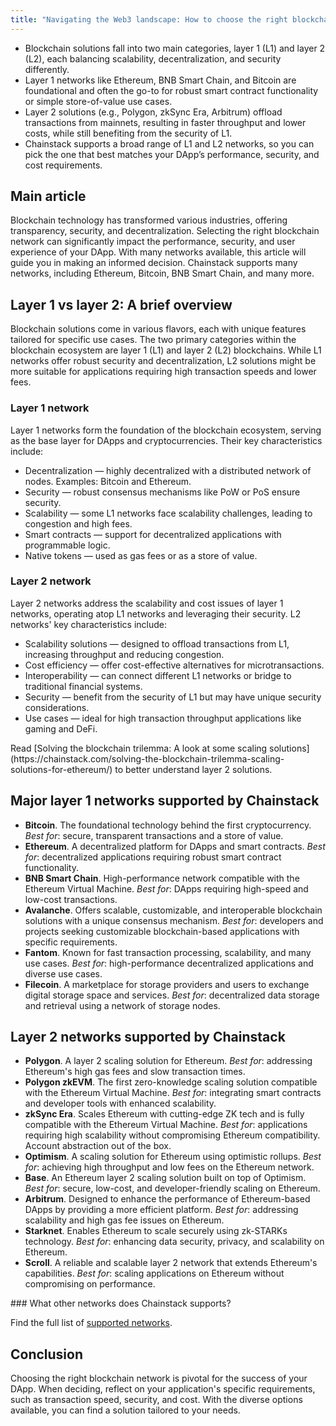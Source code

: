 ```yaml
---
title: "Navigating the Web3 landscape: How to choose the right blockchain network for your dApp"
---
```


* Blockchain solutions fall into two main categories, layer 1 (L1) and layer 2 (L2), each balancing scalability, decentralization, and security differently.
* Layer 1 networks like Ethereum, BNB Smart Chain, and Bitcoin are foundational and often the go-to for robust smart contract functionality or simple store-of-value use cases.
* Layer 2 solutions (e.g., Polygon, zkSync Era, Arbitrum) offload transactions from mainnets, resulting in faster throughput and lower costs, while still benefiting from the security of L1.
* Chainstack supports a broad range of L1 and L2 networks, so you can pick the one that best matches your DApp’s performance, security, and cost requirements.

## Main article

Blockchain technology has transformed various industries, offering transparency, security, and decentralization. Selecting the right blockchain network can significantly impact the performance, security, and user experience of your DApp. With many networks available, this article will guide you in making an informed decision. Chainstack supports many networks, including Ethereum, Bitcoin, BNB Smart Chain, and many more.

## Layer 1 vs layer 2: A brief overview

Blockchain solutions come in various flavors, each with unique features tailored for specific use cases. The two primary categories within the blockchain ecosystem are layer 1 (L1) and layer 2 (L2) blockchains. While L1 networks offer robust security and decentralization, L2 solutions might be more suitable for applications requiring high transaction speeds and lower fees.

### Layer 1 network

Layer 1 networks form the foundation of the blockchain ecosystem, serving as the base layer for DApps and cryptocurrencies. Their key characteristics include:

* Decentralization — highly decentralized with a distributed network of nodes. Examples: Bitcoin and Ethereum.
* Security — robust consensus mechanisms like PoW or PoS ensure security.
* Scalability — some L1 networks face scalability challenges, leading to congestion and high fees.
* Smart contracts — support for decentralized applications with programmable logic.
* Native tokens — used as gas fees or as a store of value.

### Layer 2 network

Layer 2 networks address the scalability and cost issues of layer 1 networks, operating atop L1 networks and leveraging their security. L2 networks' key characteristics include:

* Scalability solutions — designed to offload transactions from L1, increasing throughput and reducing congestion.
* Cost efficiency — offer cost-effective alternatives for microtransactions.
* Interoperability — can connect different L1 networks or bridge to traditional financial systems.
* Security — benefit from the security of L1 but may have unique security considerations.
* Use cases — ideal for high transaction throughput applications like gaming and DeFi.

<Info>
  Read [Solving the blockchain trilemma: A look at some scaling solutions](https://chainstack.com/solving-the-blockchain-trilemma-scaling-solutions-for-ethereum/) to better understand layer 2 solutions.
</Info>

## Major layer 1 networks supported by Chainstack

* **Bitcoin**. The foundational technology behind the first cryptocurrency. *Best for*: secure, transparent transactions and a store of value.
* **Ethereum**. A decentralized platform for DApps and smart contracts. *Best for*: decentralized applications requiring robust smart contract functionality.
* **BNB Smart Chain**. High-performance network compatible with the Ethereum Virtual Machine. *Best for*: DApps requiring high-speed and low-cost transactions.
* **Avalanche**. Offers scalable, customizable, and interoperable blockchain solutions with a unique consensus mechanism. *Best for*: developers and projects seeking customizable blockchain-based applications with specific requirements.
* **Fantom**. Known for fast transaction processing, scalability, and many use cases. *Best for*: high-performance decentralized applications and diverse use cases.
* **Filecoin**. A marketplace for storage providers and users to exchange digital storage space and services. *Best for*: decentralized data storage and retrieval using a network of storage nodes.

## Layer 2 networks supported by Chainstack

* **Polygon**. A layer 2 scaling solution for Ethereum. *Best for*: addressing Ethereum's high gas fees and slow transaction times.
* **Polygon zkEVM**. The first zero-knowledge scaling solution compatible with the Ethereum Virtual Machine. *Best for*: integrating smart contracts and developer tools with enhanced scalability.
* **zkSync Era**. Scales Ethereum with cutting-edge ZK tech and is fully compatible with the Ethereum Virtual Machine. *Best for*: applications requiring high scalability without compromising Ethereum compatibility. Account abstraction out of the box.
* **Optimism**. A scaling solution for Ethereum using optimistic rollups. *Best for*: achieving high throughput and low fees on the Ethereum network.
* **Base**. An Ethereum layer 2 scaling solution built on top of Optimism. *Best for*: secure, low-cost, and developer-friendly scaling on Ethereum.
* **Arbitrum**. Designed to enhance the performance of Ethereum-based DApps by providing a more efficient platform. *Best for*: addressing scalability and high gas fee issues on Ethereum.
* **Starknet**. Enables Ethereum to scale securely using zk-STARKs technology. *Best for*: enhancing data security, privacy, and scalability on Ethereum.
* **Scroll**. A reliable and scalable layer 2 network that extends Ethereum's capabilities. *Best for*: scaling applications on Ethereum without compromising on performance.

<Info>
  ### What other networks does Chainstack supports?

  Find the full list of [supported networks](https://chainstack.com/protocols/).
</Info>

## Conclusion

Choosing the right blockchain network is pivotal for the success of your DApp. When deciding, reflect on your application's specific requirements, such as transaction speed, security, and cost. With the diverse options available, you can find a solution tailored to your needs.
